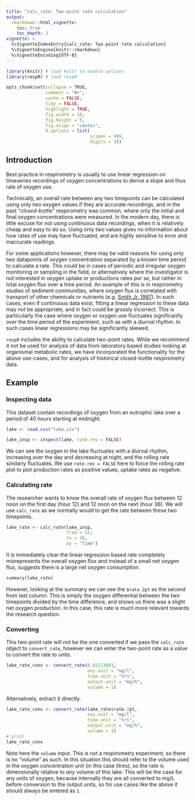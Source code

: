 ```yaml
---
title: "calc_rate: Two-point rate calculation"
output: 
  rmarkdown::html_vignette:
    toc: true
    toc_depth: 3
vignette: >
  %\VignetteIndexEntry{calc_rate: Two-point rate calculation}
  %\VignetteEngine{knitr::rmarkdown}
  %\VignetteEncoding{UTF-8}
---
```


```r
library(knitr) # load knitr to enable options
library(respR) # load respR

opts_chunk$set(collapse = TRUE, 
               comment = "#>", 
               cache = FALSE, 
               tidy = FALSE, 
               highlight = TRUE, 
               fig.width = 10, 
               fig.height = 5,
               fig.align = "center",
               R.options = list(
                                scipen = 999, 
                                digits = 3))
```

## Introduction

Best practice in respirometry is usually to use linear regression on timeseries recordings of oxygen concentrations to derive a slope and thus rate of oxygen use. 

Technically, an overall rate between any two timepoints can be calculated using only two oxygen values if they are accurate recordings, and in the past "*closed-bottle*" respirometry was common, where only the initial and final oxygen concentrations were measured. In the modern day, there is little excuse for not using continuous data recordings, when it is relatively cheap and easy to do so. 
Using only two values gives no information about how rates of use may have fluctuated, and are highly sensitive to error and inaccurate readings. 

For some applications however, there may be valid reasons for using only two datapoints of oxygen concentration separated by a known time period to calculate a rate. 
This could be in cases of periodic and irregular oxygen monitoring or sampling in the field, or alternatively where the investigator is not interested in oxygen uptake or productions rates *per se*, but rather in total oxygen flux over a time period. 
An example of this is in respirometry studies of sediment communities, where oxygen flux is correlated with transport of other chemicals or nutrients (e.g. [Smith Jr. 1987]()). 
In such cases, even if continuous data exist, fitting a linear regression to these data may not be appropriate, and in fact could be grossly incorrect. 
This is particularly the case where oxygen or oxygen use fluctuates significantly over the time period of the experiment, such as with a diurnal rhythm.
In such cases linear regressions may be significantly skewed.  

`respR` includes the ability to calculate two-point rates. 
While we recommend it not be used for analysis of data from laboratory based studies looking at organismal metabolic rates, we have incorporated the functionality for the above use-cases, and for analysis of historical closed-bottle respirometry data. 

## Example

### Inspecting data
This dataset contain recordings of oxygen from an eutrophic lake over a period of 40 hours starting at midnight. 

```r
lake <- read.csv("lake.csv")
```

```r
lake_insp <- inspect(lake, rate.rev = FALSE)
```

We can see the oxygen in the lake fluctuates with a diurnal rhythm, increasing over the day and decreasing at night, and the rolling rate similarly fluctuates. We use `rate.rev = FALSE` here to force the rolling rate plot to plot production rates as positive values, uptake rates as negative.

### Calculating rate

The researcher wants to know the overall rate of oxygen flux between 12 noon on the first day (hour 12) and 12 noon on the next (hour 36). We will use `calc_rate` as we normally would to get the rate between these two timepoints. 

```r
lake_rate <- calc_rate(lake_insp, 
                       from = 12,
                       to = 36,
                       by = "time")
```

It is immediately clear the linear regression based rate completely misrepresents the overall oxygen flux and instead of a small net oxygen flux, suggests there is a large net oxygen consumption. 


```r
summary(lake_rate)
```

However, looking at the summary we can see the `$rate.2pt` as the second from last column. This is simply the oxygen differential between the two timepoints divided by the time difference, and shows us there was a slight net oxygen production. In this case, this rate is much more relevant towards the research question.

### Converting

This two-point rate will not be the one converted if we pass the `calc_rate` object to `convert_rate`, however we can  enter the two-point rate as a value to convert the rate to units.

```r
lake_rate_conv <- convert_rate(0.02213001,
                               oxy.unit = "mg/l",
                               time.unit = "hrs",
                               output.unit = "mg/h",
                               volume = 1)
```

Alternatively, extract it directly.

```r
lake_rate_conv <- convert_rate(lake_rate$rate.2pt,
                               oxy.unit = "mg/l",
                               time.unit = "hrs",
                               output.unit = "mg/h",
                               volume = 1)
# print
lake_rate_conv
```

Note here the `volume` input. This is not a respirometry experiment, so there is no "volume" as such. In this situation this should refer to the volume used in the oxygen concentration unit (in this case litres), so the rate is dimensionally relative to *any* volume of this lake. This will be the case for any units of oxygen, because internally they are all converted to mg/L before conversion to the output units, so for use cases like the above it should always be entered as `1`.



